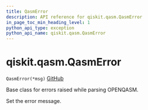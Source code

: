 ```yaml
---
title: QasmError
description: API reference for qiskit.qasm.QasmError
in_page_toc_min_heading_level: 1
python_api_type: exception
python_api_name: qiskit.qasm.QasmError
---
```


# qiskit.qasm.QasmError

<span id="qiskit.qasm.QasmError" />

`QasmError(*msg)` [GitHub](https://github.com/qiskit/qiskit/tree/stable/0.18/qiskit/qasm/exceptions.py "view source code")

Base class for errors raised while parsing OPENQASM.

Set the error message.

